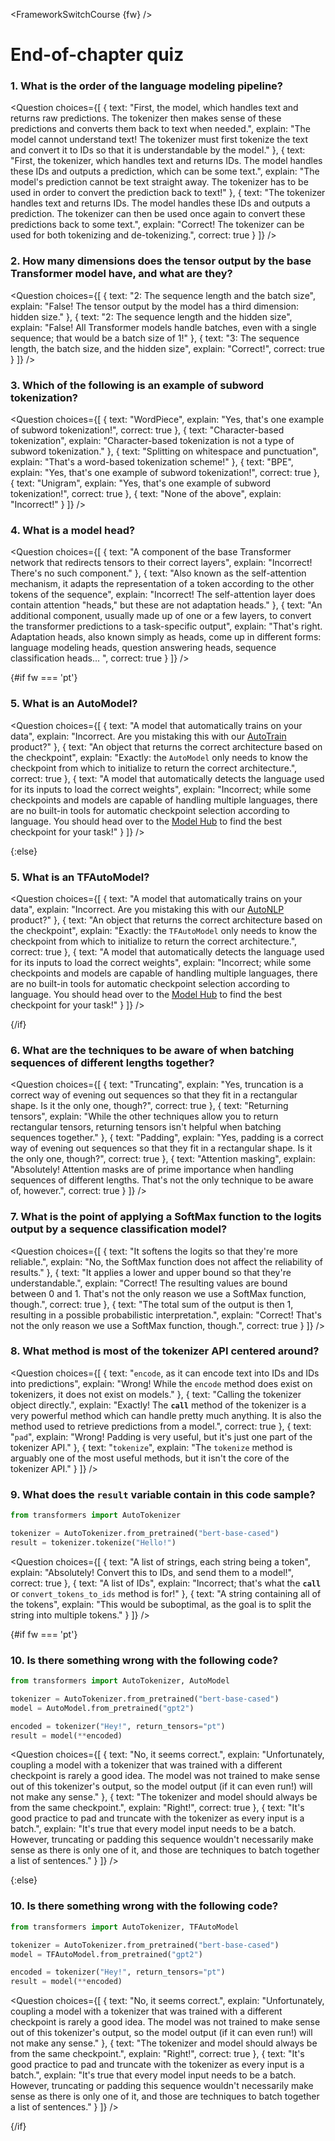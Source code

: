 <FrameworkSwitchCourse {fw} />

<!-- DISABLE-FRONTMATTER-SECTIONS -->

# End-of-chapter quiz

### 1. What is the order of the language modeling pipeline?

<Question
	choices={[
		{
			text: "First, the model, which handles text and returns raw predictions. The tokenizer then makes sense of these predictions and converts them back to text when needed.",
			explain: "The model cannot understand text! The tokenizer must first tokenize the text and convert it to IDs so that it is understandable by the model."
		},
		{
			text: "First, the tokenizer, which handles text and returns IDs. The model handles these IDs and outputs a prediction, which can be some text.",
			explain: "The model's prediction cannot be text straight away. The tokenizer has to be used in order to convert the prediction back to text!"
		},
		{
			text: "The tokenizer handles text and returns IDs. The model handles these IDs and outputs a prediction. The tokenizer can then be used once again to convert these predictions back to some text.",
			explain: "Correct! The tokenizer can be used for both tokenizing and de-tokenizing.",
            correct: true
		}
	]}
/>

### 2. How many dimensions does the tensor output by the base Transformer model have, and what are they?

<Question
	choices={[
		{
			text: "2: The sequence length and the batch size",
			explain: "False! The tensor output by the model has a third dimension: hidden size."
		},
		{
			text: "2: The sequence length and the hidden size",
			explain: "False! All Transformer models handle batches, even with a single sequence; that would be a batch size of 1!"
		},
		{
			text: "3: The sequence length, the batch size, and the hidden size",
			explain: "Correct!",
            correct: true
		}
	]}
/>

### 3. Which of the following is an example of subword tokenization?

<Question
	choices={[
		{
			text: "WordPiece",
			explain: "Yes, that's one example of subword tokenization!",
            correct: true
		},
		{
			text: "Character-based tokenization",
			explain: "Character-based tokenization is not a type of subword tokenization."
		},
		{
			text: "Splitting on whitespace and punctuation",
			explain: "That's a word-based tokenization scheme!"
		},
		{
			text: "BPE",
			explain: "Yes, that's one example of subword tokenization!",
            correct: true
        },
		{
			text: "Unigram",
			explain: "Yes, that's one example of subword tokenization!",
            correct: true
        },
		{
			text: "None of the above",
			explain: "Incorrect!"
        }
	]}
/>

### 4. What is a model head?

<Question
	choices={[
		{
			text: "A component of the base Transformer network that redirects tensors to their correct layers",
			explain: "Incorrect! There's no such component."
		},
		{
			text: "Also known as the self-attention mechanism, it adapts the representation of a token according to the other tokens of the sequence",
			explain: "Incorrect! The self-attention layer does contain attention \"heads,\" but these are not adaptation heads."
		},
		{
			text: "An additional component, usually made up of one or a few layers, to convert the transformer predictions to a task-specific output",
			explain: "That's right. Adaptation heads, also known simply as heads, come up in different forms: language modeling heads, question answering heads, sequence classification heads... ",
			correct: true
		} 
	]}
/>

{#if fw === 'pt'}
### 5. What is an AutoModel?

<Question
	choices={[
		{
			text: "A model that automatically trains on your data",
			explain: "Incorrect. Are you mistaking this with our <a href='https://huggingface.co/autotrain'>AutoTrain</a> product?"
		},
		{
			text: "An object that returns the correct architecture based on the checkpoint",
			explain: "Exactly: the <code>AutoModel</code> only needs to know the checkpoint from which to initialize to return the correct architecture.",
			correct: true
		},
		{
			text: "A model that automatically detects the language used for its inputs to load the correct weights",
			explain: "Incorrect; while some checkpoints and models are capable of handling multiple languages, there are no built-in tools for automatic checkpoint selection according to language. You should head over to the <a href='https://huggingface.co/models'>Model Hub</a> to find the best checkpoint for your task!"
		} 
	]}
/>

{:else}
### 5. What is an TFAutoModel?

<Question
	choices={[
		{
			text: "A model that automatically trains on your data",
			explain: "Incorrect. Are you mistaking this with our <a href='https://huggingface.co/autonlp'>AutoNLP</a> product?"
		},
		{
			text: "An object that returns the correct architecture based on the checkpoint",
			explain: "Exactly: the <code>TFAutoModel</code> only needs to know the checkpoint from which to initialize to return the correct architecture.",
			correct: true
		},
		{
			text: "A model that automatically detects the language used for its inputs to load the correct weights",
			explain: "Incorrect; while some checkpoints and models are capable of handling multiple languages, there are no built-in tools for automatic checkpoint selection according to language. You should head over to the <a href='https://huggingface.co/models'>Model Hub</a> to find the best checkpoint for your task!"
		} 
	]}
/>

{/if}

### 6. What are the techniques to be aware of when batching sequences of different lengths together?

<Question
	choices={[
		{
			text: "Truncating",
			explain: "Yes, truncation is a correct way of evening out sequences so that they fit in a rectangular shape. Is it the only one, though?",
			correct: true
		},
		{
			text: "Returning tensors",
			explain: "While the other techniques allow you to return rectangular tensors, returning tensors isn't helpful when batching sequences together."
		},
		{
			text: "Padding",
			explain: "Yes, padding is a correct way of evening out sequences so that they fit in a rectangular shape. Is it the only one, though?",
			correct: true
		}, 
		{
			text: "Attention masking",
			explain: "Absolutely! Attention masks are of prime importance when handling sequences of different lengths. That's not the only technique to be aware of, however.",
			correct: true
		} 
	]}
/>

### 7. What is the point of applying a SoftMax function to the logits output by a sequence classification model?

<Question
	choices={[
		{
			text: "It softens the logits so that they're more reliable.",
			explain: "No, the SoftMax function does not affect the reliability of results."
		},
		{
			text: "It applies a lower and upper bound so that they're understandable.",
			explain: "Correct! The resulting values are bound between 0 and 1. That's not the only reason we use a SoftMax function, though.",
            correct: true
		},
		{
			text: "The total sum of the output is then 1, resulting in a possible probabilistic interpretation.",
			explain: "Correct! That's not the only reason we use a SoftMax function, though.",
            correct: true
		}
	]}
/>

### 8. What method is most of the tokenizer API centered around?

<Question
	choices={[
		{
			text: "<code>encode</code>, as it can encode text into IDs and IDs into predictions",
			explain: "Wrong! While the <code>encode</code> method does exist on tokenizers, it does not exist on models."
		},
		{
			text: "Calling the tokenizer object directly.",
			explain: "Exactly! The <code>__call__</code> method of the tokenizer is a very powerful method which can handle pretty much anything. It is also the method used to retrieve predictions from a model.",
			correct: true
		},
		{
			text: "<code>pad</code>",
			explain: "Wrong! Padding is very useful, but it's just one part of the tokenizer API."
		},
		{
			text: "<code>tokenize</code>",
			explain: "The <code>tokenize</code> method is arguably one of the most useful methods, but it isn't the core of the tokenizer API."
		}
	]}
/>

### 9. What does the `result` variable contain in this code sample?

```py
from transformers import AutoTokenizer

tokenizer = AutoTokenizer.from_pretrained("bert-base-cased")
result = tokenizer.tokenize("Hello!")
```

<Question
	choices={[
		{
			text: "A list of strings, each string being a token",
			explain: "Absolutely! Convert this to IDs, and send them to a model!",
            correct: true
		},
		{
			text: "A list of IDs",
			explain: "Incorrect; that's what the <code>__call__</code> or <code>convert_tokens_to_ids</code> method is for!"
		},
		{
			text: "A string containing all of the tokens",
			explain: "This would be suboptimal, as the goal is to split the string into multiple tokens."
		}
	]}
/>

{#if fw === 'pt'}
### 10. Is there something wrong with the following code?

```py
from transformers import AutoTokenizer, AutoModel

tokenizer = AutoTokenizer.from_pretrained("bert-base-cased")
model = AutoModel.from_pretrained("gpt2")

encoded = tokenizer("Hey!", return_tensors="pt")
result = model(**encoded)
```

<Question
	choices={[
		{
			text: "No, it seems correct.",
			explain: "Unfortunately, coupling a model with a tokenizer that was trained with a different checkpoint is rarely a good idea. The model was not trained to make sense out of this tokenizer's output, so the model output (if it can even run!) will not make any sense."
		},
		{
			text: "The tokenizer and model should always be from the same checkpoint.",
			explain: "Right!",
            correct: true
		},
		{
			text: "It's good practice to pad and truncate with the tokenizer as every input is a batch.",
			explain: "It's true that every model input needs to be a batch. However, truncating or padding this sequence wouldn't necessarily make sense as there is only one of it, and those are techniques to batch together a list of sentences."
		}
	]}
/>

{:else}
### 10. Is there something wrong with the following code?

```py
from transformers import AutoTokenizer, TFAutoModel

tokenizer = AutoTokenizer.from_pretrained("bert-base-cased")
model = TFAutoModel.from_pretrained("gpt2")

encoded = tokenizer("Hey!", return_tensors="pt")
result = model(**encoded)
```

<Question
	choices={[
		{
			text: "No, it seems correct.",
			explain: "Unfortunately, coupling a model with a tokenizer that was trained with a different checkpoint is rarely a good idea. The model was not trained to make sense out of this tokenizer's output, so the model output (if it can even run!) will not make any sense."
		},
		{
			text: "The tokenizer and model should always be from the same checkpoint.",
			explain: "Right!",
            correct: true
		},
		{
			text: "It's good practice to pad and truncate with the tokenizer as every input is a batch.",
			explain: "It's true that every model input needs to be a batch. However, truncating or padding this sequence wouldn't necessarily make sense as there is only one of it, and those are techniques to batch together a list of sentences."
		}
	]}
/>

{/if}
